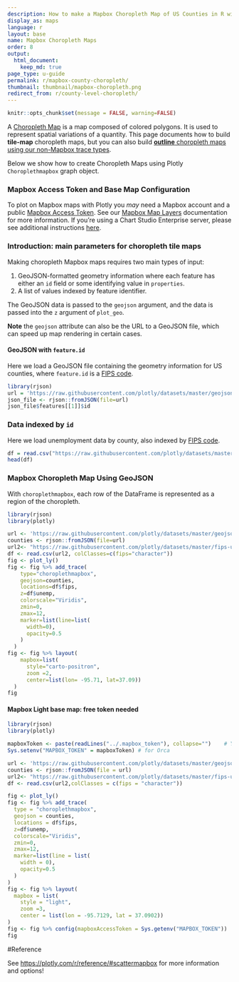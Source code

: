 ```yaml
---
description: How to make a Mapbox Choropleth Map of US Counties in R with Plotly.
display_as: maps
language: r
layout: base
name: Mapbox Choropleth Maps
order: 8
output:
  html_document:
    keep_md: true
page_type: u-guide
permalink: r/mapbox-county-choropleth/
thumbnail: thumbnail/mapbox-choropleth.png
redirect_from: r/county-level-choropleth/
---
```


```r
knitr::opts_chunk$set(message = FALSE, warning=FALSE)
```

A [Choropleth Map](https://en.wikipedia.org/wiki/Choropleth_map) is a map composed of colored polygons. It is used to represent spatial variations of a quantity. This page documents how to build **tile-map** choropleth maps, but you can also build [**outline** choropleth maps using our non-Mapbox trace types](/r/choropleth-maps).

Below we show how to create Choropleth Maps using Plotly `Choroplethmapbox` graph object.

### Mapbox Access Token and Base Map Configuration

To plot on Mapbox maps with Plotly you *may* need a Mapbox account and a public [Mapbox Access Token](https://www.mapbox.com/studio). See our [Mapbox Map Layers](/r/mapbox-layers/) documentation for more information. If you're using a Chart Studio Enterprise server, please see additional instructions [here](https://help.plot.ly/mapbox-atlas).

### Introduction: main parameters for choropleth tile maps

Making choropleth Mapbox maps requires two main types of input:

1. GeoJSON-formatted geometry information where each feature has either an `id` field or some identifying value in `properties`.
2. A list of values indexed by feature identifier.

The GeoJSON data is passed to the `geojson` argument, and the data is passed into the `z` argument of `plot_geo`.

**Note** the `geojson` attribute can also be the URL to a GeoJSON file, which can speed up map rendering in certain cases.

#### GeoJSON with `feature.id`

Here we load a GeoJSON file containing the geometry information for US counties, where `feature.id` is a [FIPS code](https://en.wikipedia.org/wiki/FIPS_county_code).

```r
library(rjson)
url = 'https://raw.githubusercontent.com/plotly/datasets/master/geojson-counties-fips.json'
json_file <- rjson::fromJSON(file=url)
json_file$features[[1]]$id
```

### Data indexed by `id`

Here we load unemployment data by county, also indexed by [FIPS code](https://en.wikipedia.org/wiki/FIPS_county_code).

```r
df = read.csv("https://raw.githubusercontent.com/plotly/datasets/master/fips-unemp-16.csv", header = T, colClasses = c("fips"="character"))
head(df)
```
### Mapbox Choropleth Map Using GeoJSON

With `choroplethmapbox`, each row of the DataFrame is represented as a region of the choropleth.

```r
library(rjson)
library(plotly)

url <- 'https://raw.githubusercontent.com/plotly/datasets/master/geojson-counties-fips.json'
counties <- rjson::fromJSON(file=url)
url2<- "https://raw.githubusercontent.com/plotly/datasets/master/fips-unemp-16.csv"
df <- read.csv(url2, colClasses=c(fips="character"))
fig <- plot_ly() 
fig <- fig %>% add_trace(
    type="choroplethmapbox",
    geojson=counties,
    locations=df$fips,
    z=df$unemp,
    colorscale="Viridis",
    zmin=0,
    zmax=12,
    marker=list(line=list(
      width=0),
      opacity=0.5
    )
  )
fig <- fig %>% layout(
    mapbox=list(
      style="carto-positron",
      zoom =2,
      center=list(lon= -95.71, lat=37.09))
  )
fig
```
#### Mapbox Light base map: free token needed

```r
library(rjson)
library(plotly)

mapboxToken <- paste(readLines("../.mapbox_token"), collapse="")    # You need your own token
Sys.setenv("MAPBOX_TOKEN" = mapboxToken) # for Orca

url <- 'https://raw.githubusercontent.com/plotly/datasets/master/geojson-counties-fips.json'
counties <- rjson::fromJSON(file = url)
url2<- "https://raw.githubusercontent.com/plotly/datasets/master/fips-unemp-16.csv"
df <- read.csv(url2,colClasses = c(fips = "character"))

fig <- plot_ly()
fig <- fig %>% add_trace(
  type = "choroplethmapbox",
  geojson = counties,
  locations = df$fips,
  z=df$unemp,
  colorscale="Viridis",
  zmin=0,
  zmax=12,
  marker=list(line = list(
    width = 0),
    opacity=0.5
  )
)
fig <- fig %>% layout(
  mapbox = list(
    style = "light",
    zoom =3,
    center = list(lon = -95.7129, lat = 37.0902))
) 
fig <- fig %>% config(mapboxAccessToken = Sys.getenv("MAPBOX_TOKEN"))
fig
```
#Reference

See [https://plotly.com/r/reference/#scattermapbox](https://plotly.com/r/reference/#choroplethmapbox) for more information and options!
